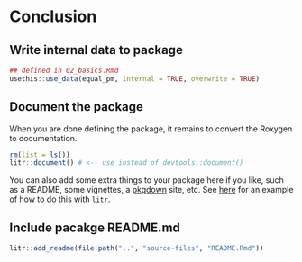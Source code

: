 # Conclusion {#conclude}

## Write internal data to package

```r
## defined in 02_basics.Rmd
usethis::use_data(equal_pm, internal = TRUE, overwrite = TRUE)
```


## Document the package

When you are done defining the package, it remains to convert the Roxygen to documentation.

```r
rm(list = ls())
litr::document() # <-- use instead of devtools::document()
```

You can also add some extra things to your package here if you like, such as a README, some vignettes, a [pkgdown](https://pkgdown.r-lib.org/) site, etc.  See [here](https://github.com/jacobbien/litr-project/tree/main/examples/make-an-r-package-with-extras) for an example of how to do this with `litr`.

## Include pacakge README.md

```r
litr::add_readme(file.path("..", "source-files", "README.Rmd"))
```
